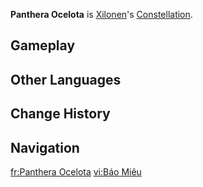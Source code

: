 {{Constellation Overview Infobox
|image       = Panthera Ocelota
|character   = Xilonen
|meaning     = Jaguar
}}
'''Panthera Ocelota''' is [[Xilonen]]'s [[Constellation]].

==Gameplay==
{{Constellation Table|Xilonen}}

==Other Languages==
{{Other Languages
|en       = Panthera Ocelota
|en_tl    = Jaguar
|en_note  = The term ''Ocelota'' is likely derived from the Nahuatl word ''{{wt|Ocelotl}}'' meaning "Jaguar."
|zhs      = 豹猫座
|zhs_rm   = Bàomāo-zuò
|zht      = 豹貓座
|zht_rm   = Bàomāo-zuò
|zh_tl    = {{w|Leopard Cat}} Constellation
|ja       = オセロット座
|ja_rm    = Oserotto-za
|ja_tl    = Ocelot Constellation
|ko       = 오셀롯<->자리
|ko_tl    = Ocelot Constellation
|es       = Panthera Ocelota
|fr       = Panthera Ocelota
|ru       = Оцелот
|ru_tl    = Ocelot
|th       = Panthera Ocelota
|vi       = Cung {{tt|Báo Miêu|豹猫}}
|vi_tl    = Leopard Cat Constellation
|de       = Panthera Ocelota
|id       = Panthera Ocelota
|pt       = Felis Pardalis
|pt_lang  = la
|pt_tl    = Ocelot
|tr       = Pars Kedisi
|tr_tl    = Leopard Cat
|it       = Panthera Ocelota
}}

==Change History==
{{Change History|5.1}}

==Navigation==
{{Constellation Navbox}}

[[fr:Panthera Ocelota]]
[[vi:Báo Miêu]]